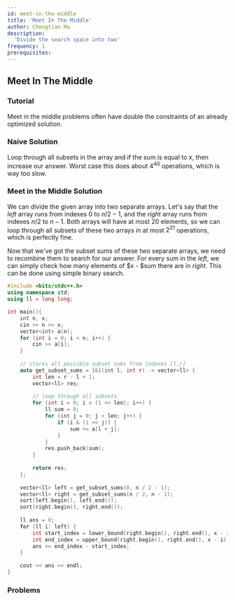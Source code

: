 ```yaml
---
id: meet-in-the-middle
title: 'Meet In The Middle'
author: Chongtian Ma
description:
  'Divide the search space into two'
frequency: 1
prerequisites:
---
```


## Meet In The Middle

<FocusProblem problem="sample" />


### Tutorial

<Resources>
	<Resource source="CPH" title="5.5 - Meet in the Middle" />
	<Resource
		source="Errichto"
		title="Meet in the Middle | Tutorial & Problems"
		url="https://www.youtube.com/watch?v=18sJ3mK173s"
		starred= "true"
	/>
</Resources>

<Info title="Pro Tip">

Meet in the middle problems often have double the constraints of an already optimized solution.

</Info>

### Naive Solution

Loop through all subsets in the array and if the sum is equal to $x$, then increase our answer. Worst case this does about $4^{40}$ operations, which is way too slow.

### Meet in the Middle Solution

We can divide the given array into two separate arrays. Let's say that the $left$ array runs from indexes $0$ to $n/2-1$, and the $right$ array runs from indexes $n/2$ to $n-1$. Both arrays will have at most $20$ elements, so we can loop through all subsets of these two arrays in at most $2^{21}$ operations, which is perfectly fine.

Now that we've got the subset sums of these two separate arrays, we need to recombine them to search for our answer. For every sum in the $left$, we can simply check how many elements of $x - $sum there are in $right$. This can be done using simple binary search.


<Spoiler title = "Implementation">

```cpp
#include <bits/stdc++.h>
using namespace std;
using ll = long long;

int main(){
	int n, x;
	cin >> n >> x;
	vector<int> a(n);
	for (int i = 0; i < n; i++) {
		cin >> a[i];
	}
	
	// stores all possible subset sums from indexes [l,r]
	auto get_subset_sums = [&](int l, int r) -> vector<ll> {
		int len = r - l + 1;
		vector<ll> res;
		
		// loop through all subsets
		for (int i = 0; i < (1 << len); i++) {
			ll sum = 0;
			for (int j = 0; j < len; j++) {
				if (i & (1 << j)) {
					sum += a[l + j];
				}
			}
			res.push_back(sum);
		}
		
		return res;
	};
	
	vector<ll> left = get_subset_sums(0, n / 2 - 1);
	vector<ll> right = get_subset_sums(n / 2, n - 1);
	sort(left.begin(), left.end());
	sort(right.begin(), right.end());
	
	ll ans = 0;
	for (ll i: left) {
		int start_index = lower_bound(right.begin(), right.end(), x - i) - right.begin();
		int end_index = upper_bound(right.begin(), right.end(), x - i) - right.begin();
		ans += end_index - start_index;
	}
	
	cout << ans << endl;
}

```

</Spoiler>
	
### Problems

<Problems problems="general" />
